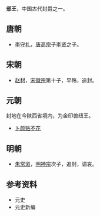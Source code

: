 '''邠王'''，中国古代封爵之一。
==唐朝==
*[[李守礼|李守礼]]，[[唐高宗|唐高宗]]子[[李贤|李贤]]之子。
==宋朝==
*[[赵材|赵材]]，[[宋徽宗|宋徽宗]]第十子，早殇，追封。
==元朝==
封地在今陕西省境内，为金印兽纽王。
*[[卜颜贴不花|卜颜贴不花]] 
==明朝==
*[[朱常溆|朱常溆]]，[[明神宗|明神宗]]次子，追封，谥哀。
==参考资料==
*元史
*元史新编

{{Disambig|B|Cat=二字中国王爵消歧义}}